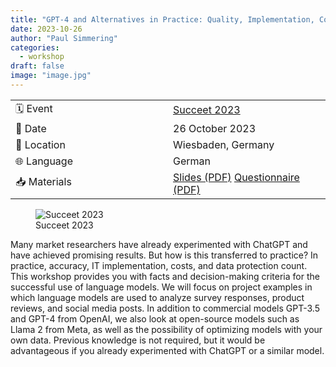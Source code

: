 ```yaml
---
title: "GPT-4 and Alternatives in Practice: Quality, Implementation, Cost and Data Privacy"
date: 2023-10-26
author: "Paul Simmering"
categories:
  - workshop
draft: false
image: "image.jpg"
---
```


| | |
| --- | --- |
| 🗓️ Event | [Succeet 2023](https://www.succeet.de)|
| 📅 Date | 26 October 2023 |
| 📍 Location | Wiesbaden, Germany |
| 🌐 Language | German |
| 📥 Materials | [Slides (PDF)](succeet2023_simmering_workshop.pdf) [Questionnaire (PDF)](succeet2023_simmering_workshop_questionnaire.pdf) |

![Succeet 2023](image.jpg)

Many market researchers have already experimented with ChatGPT and have achieved promising results. But how is this transferred to practice? In practice, accuracy, IT implementation, costs, and data protection count. This workshop provides you with facts and decision-making criteria for the successful use of language models. We will focus on project examples in which language models are used to analyze survey responses, product reviews, and social media posts. In addition to commercial models GPT-3.5 and GPT-4 from OpenAI, we also look at open-source models such as Llama 2 from Meta, as well as the possibility of optimizing models with your own data. Previous knowledge is not required, but it would be advantageous if you already experimented with ChatGPT or a similar model.
